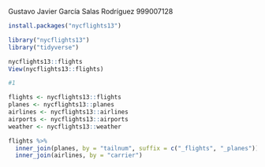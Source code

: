 Gustavo Javier García Salas Rodríguez
999007128

```r
install.packages("nycflights13")

library("nycflights13")
library("tidyverse")

nycflights13::flights
View(nycflights13::flights)
```
```r
#1

flights <- nycflights13::flights
planes <- nycflights13::planes
airlines <- nycflights13::airlines
airports <- nycflights13::airports
weather <- nycflights13::weather

flights %>%
  inner_join(planes, by = "tailnum", suffix = c("_flights", "_planes")) %>%
  inner_join(airlines, by = "carrier")
```

